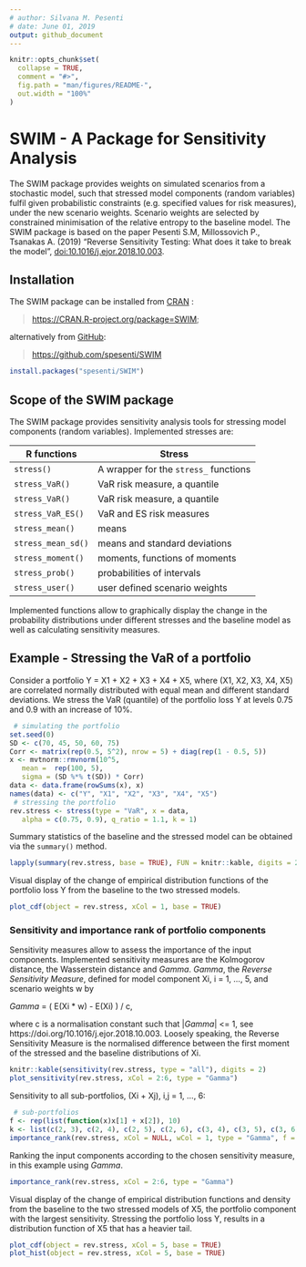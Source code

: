 ```yaml
---
# author: Silvana M. Pesenti
# date: June 01, 2019
output: github_document
---
```


<!-- README.md is generated from README.Rmd. Please edit that file -->

```r
knitr::opts_chunk$set(
  collapse = TRUE,
  comment = "#>",
  fig.path = "man/figures/README-",
  out.width = "100%"
)
```
# SWIM - A Package for Sensitivity Analysis

The SWIM package provides weights on simulated scenarios from a stochastic model, such that stressed model components (random variables) fulfil given probabilistic constraints (e.g. specified values for risk measures), under the new scenario weights. Scenario weights are selected by constrained minimisation of the relative entropy to the baseline model. The SWIM package is based on the paper Pesenti S.M, Millossovich P., Tsanakas A. (2019) "Reverse Sensitivity Testing: What does it take to break the model", [doi:10.1016/j.ejor.2018.10.003](https://doi.org/10.1016/j.ejor.2018.10.003).

## Installation

The SWIM package can be installed from [CRAN](https://CRAN.R-project.org/package=SWIM) :

> 
<https://CRAN.R-project.org/package=SWIM>;

alternatively from [GitHub](https://github.com/spesenti/SWIM):

> <https://github.com/spesenti/SWIM>
``` r
install.packages("spesenti/SWIM")
```

## Scope of the SWIM package  
The SWIM package provides sensitivity analysis tools for stressing model 
components (random variables). Implemented stresses are: 

R functions             | Stress
----------------------- | -------------------------------
`stress()`              | A wrapper for the `stress_` functions
`stress_VaR()`          | VaR risk measure, a quantile
`stress_VaR()`          | VaR risk measure, a quantile
`stress_VaR_ES()`       | VaR and ES risk measures
`stress_mean()`         | means
`stress_mean_sd()`      | means and standard deviations
`stress_moment()`       | moments, functions of moments
`stress_prob()`         | probabilities of intervals
`stress_user()`         | user defined scenario weights

Implemented functions allow to graphically display the change in the probability distributions under different stresses and the baseline model 
as well as calculating sensitivity measures. 


## Example - Stressing the VaR of a portfolio

Consider a portfolio Y = X1 + X2 + X3 + X4 + X5, where (X1, X2, X3, X4, X5) are correlated normally distributed with equal mean and different standard deviations.
We stress the VaR (quantile) of the portfolio loss Y at levels 0.75 and 0.9 with an increase of 10\%.
 
```r
 # simulating the portfolio 
set.seed(0)
SD <- c(70, 45, 50, 60, 75)
Corr <- matrix(rep(0.5, 5^2), nrow = 5) + diag(rep(1 - 0.5, 5))
x <- mvtnorm::rmvnorm(10^5, 
   mean =  rep(100, 5), 
   sigma = (SD %*% t(SD)) * Corr)
data <- data.frame(rowSums(x), x)
names(data) <- c("Y", "X1", "X2", "X3", "X4", "X5")
 # stressing the portfolio 
rev.stress <- stress(type = "VaR", x = data, 
   alpha = c(0.75, 0.9), q_ratio = 1.1, k = 1)
```

Summary statistics of the baseline and the stressed model can be obtained via the `summary()` method.  

```r
lapply(summary(rev.stress, base = TRUE), FUN = knitr::kable, digits = 2)
```

Visual display of the change of empirical distribution functions of the portfolio loss Y from the baseline to the two stressed models. 

```r
plot_cdf(object = rev.stress, xCol = 1, base = TRUE)
```


### Sensitivity and importance rank of portfolio components

Sensitivity measures allow to assess the importance of the input components. Implemented sensitivity measures are the Kolmogorov distance, the Wasserstein distance and *Gamma*. *Gamma*, the *Reverse Sensitivity Measure*, defined for model component Xi, i = 1, ..., 5, and scenario weights w by

*Gamma* = ( E(Xi * w) - E(Xi) ) / c,

where c is a normalisation constant such that |*Gamma*| <= 1, see https://doi.org/10.1016/j.ejor.2018.10.003. Loosely speaking, the Reverse Sensitivity Measure is the normalised difference between the first moment of the stressed and the baseline distributions of Xi.

```r
knitr::kable(sensitivity(rev.stress, type = "all"), digits = 2)
plot_sensitivity(rev.stress, xCol = 2:6, type = "Gamma") 
```

Sensitivity to all sub-portfolios, (Xi + Xj), i,j = 1, ..., 6: 

```r
 # sub-portfolios
f <- rep(list(function(x)x[1] + x[2]), 10)
k <- list(c(2, 3), c(2, 4), c(2, 5), c(2, 6), c(3, 4), c(3, 5), c(3, 6), c(4, 5), c(4, 6), c(5, 6))
importance_rank(rev.stress, xCol = NULL, wCol = 1, type = "Gamma", f = f, k = k)
```

Ranking the input components according to the chosen sensitivity measure, in this example using *Gamma*.

```r
importance_rank(rev.stress, xCol = 2:6, type = "Gamma")
```

Visual display of the change of empirical distribution functions and density from the baseline to the two stressed models of X5, the portfolio component with the largest sensitivity. Stressing the portfolio loss Y, results in a 
distribution function of X5 that has a heavier tail.  
 
```r
plot_cdf(object = rev.stress, xCol = 5, base = TRUE)
plot_hist(object = rev.stress, xCol = 5, base = TRUE)
```